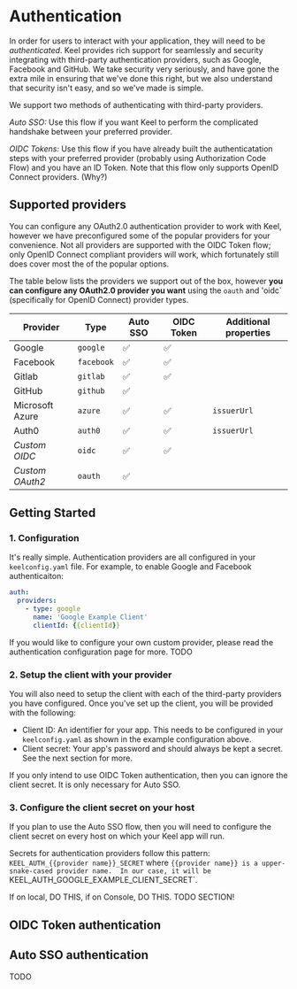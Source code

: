 # Authentication

In order for users to interact with your application, they will need to be _authenticated_.  Keel provides rich support for seamlessly and security integrating with third-party authentication providers, such as Google, Facebook and GitHub.  We take security very seriously, and have gone the extra mile in ensuring that we've done this right, but we also understand that security isn't easy, and so we've made is simple.

We support two methods of authenticating with third-party providers.

*Auto SSO:*  Use this flow if you want Keel to perform the complicated handshake between your preferred provider.

*OIDC Tokens:*  Use this flow if you have already built the authenticatation steps with your preferred provider (probably using Authorization Code Flow) and you have an ID Token.  Note that this flow only supports OpenID Connect providers.  (Why?)

## Supported providers

You can configure any OAuth2.0 authentication provider to work with Keel, however we have preconfigured some of the popular providers for your convenience.  Not all providers are supported with the OIDC Token flow; only OpenID Connect compliant providers will work, which fortunately still does cover most the of the popular options.

The table below lists the providers we support out of the box, however **you can configure any OAuth2.0 provider you want** using the `oauth` and 'oidc` (specifically for OpenID Connect) provider types.

| Provider        | Type       | Auto SSO | OIDC Token | Additional properties |
|-----------------|------------|----------|------------|-----------------------|
| Google          | `google`   | ✅        | ✅          |                       |
| Facebook        | `facebook` | ✅        | ✅          |                       |
| Gitlab          | `gitlab`   | ✅        | ✅          |                       |
| GitHub          | `github`   | ✅        |            |                       |
| Microsoft Azure | `azure`    | ✅        | ✅          | `issuerUrl`           |
| Auth0           | `auth0`    | ✅        | ✅          | `issuerUrl`           |
| _Custom OIDC_   | `oidc`     | ✅        | ✅          |                       |
| _Custom OAuth2_ | `oauth`    | ✅        |            |                       |

## Getting Started

### 1. Configuration

It's really simple. Authentication providers are all configured in your `keelconfig.yaml` file.  For example, to enable Google and Facebook authenticaiton:

```yaml filename="keelconfig.yaml"
auth:
  providers:
    - type: google
      name: 'Google Example Client'
      clientId: {{clientId}}
```

If you would like to configure your own custom provider, please read the authentication configuration page for more.  TODO

### 2. Setup the client with your provider

You will also need to setup the client with each of the third-party providers you have configured.  Once you've set up the client, you will be provided with the following:
 - Client ID:  An identifier for your app.  This needs to be configured in your `keelconfig.yaml` as shown in the example configuration above.
 - Client secret:  Your app's password and should always be kept a secret.  See the next section for more.  


<Callout type="info">
  If you only intend to use OIDC Token authentication, then you can ignore the client secret. It is only necessary for Auto SSO. 
</Callout>

### 3. Configure the client secret on your host

If you plan to use the Auto SSO flow, then you will need to configure the client secret on every host on which your Keel app will run.  

Secrets for authentication providers follow this pattern: `KEEL_AUTH_{{provider name}}_SECRET` where `{{provider name}} is a upper-snake-cased provider name.  In our case, it will be `KEEL_AUTH_GOOGLE_EXAMPLE_CLIENT_SECRET`.

If on local, DO THIS, if on Console, DO THIS.  TODO SECTION!

## OIDC Token authentication




## Auto SSO authentication

TODO
